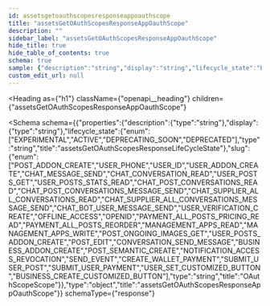 ```yaml
---
id: assetsgetoauthscopesresponseappoauthscope
title: "assetsGetOAuthScopesResponseAppOauthScope"
description: ""
sidebar_label: "assetsGetOAuthScopesResponseAppOauthScope"
hide_title: true
hide_table_of_contents: true
schema: true
sample: {"description":"string","display":"string","lifecycle_state":"EXPERIMENTAL","slug":"POST_ADDON_CREATE"}
custom_edit_url: null
---
```



<Heading
  as={"h1"}
  className={"openapi__heading"}
  children={"assetsGetOAuthScopesResponseAppOauthScope"}
>
</Heading>





<Schema
  schema={{"properties":{"description":{"type":"string"},"display":{"type":"string"},"lifecycle_state":{"enum":["EXPERIMENTAL","ACTIVE","DEPRECATING_SOON","DEPRECATED"],"type":"string","title":"assetsGetOAuthScopesResponseLifeCycleState"},"slug":{"enum":["POST_ADDON_CREATE","USER_PHONE","USER_ID","USER_ADDON_CREATE","CHAT_MESSAGE_SEND","CHAT_CONVERSATION_READ","USER_POSTS_GET","USER_POSTS_STATS_READ","CHAT_POST_CONVERSATIONS_READ","CHAT_POST_CONVERSATIONS_MESSAGE_SEND","CHAT_SUPPLIER_ALL_CONVERSATIONS_READ","CHAT_SUPPLIER_ALL_CONVERSATIONS_MESSAGE_SEND","CHAT_BOT_USER_MESSAGE_SEND","USER_VERIFICATION_CREATE","OFFLINE_ACCESS","OPENID","PAYMENT_ALL_POSTS_PRICING_READ","PAYMENT_ALL_POSTS_REORDER","MANAGEMENT_APPS_READ","MANAGEMENT_APPS_WRITE","POST_ONGOING_IMAGES_GET","USER_POSTS_ADDON_CREATE","POST_EDIT","CONVERSATION_SEND_MESSAGE","BUSINESS_ADDON_CREATE","POST_SEMANTIC_CREATE","NOTIFICATION_ACCESS_REVOCATION","SEND_EVENT","CREATE_WALLET_PAYMENT","SUBMIT_USER_POST","SUBMIT_USER_PAYMENT","USER_SET_CUSTOMIZED_BUTTON","BUSINESS_CREATE_CUSTOMIZED_BUTTON"],"type":"string","title":"OAuthScopeScope"}},"type":"object","title":"assetsGetOAuthScopesResponseAppOauthScope"}}
  schemaType={"response"}
>
  
</Schema>
            